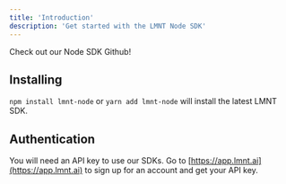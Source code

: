 ```yaml
---
title: 'Introduction'
description: 'Get started with the LMNT Node SDK'
---
```


<Card title="Want to see the code?" icon="github" iconType='duotone' href="https://github.com/lmnt-com/lmnt-node">
  Check out our Node SDK Github!
</Card>

## Installing
`npm install lmnt-node` or `yarn add lmnt-node` will install the latest LMNT SDK.

## Authentication
You will need an API key to use our SDKs. Go to [https://app.lmnt.ai](https://app.lmnt.ai) to sign up for an account and get your API key.
